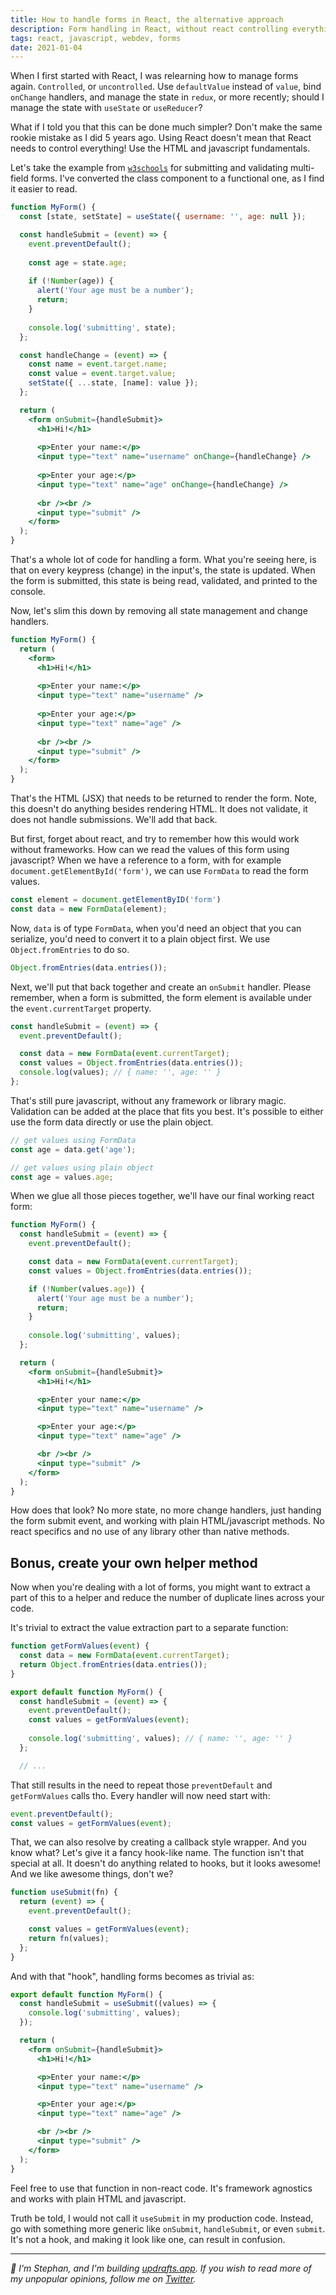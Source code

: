 ```yaml
---
title: How to handle forms in React, the alternative approach
description: Form handling in React, without react controlling everything!
tags: react, javascript, webdev, forms
date: 2021-01-04
---
```


When I first started with React, I was relearning how to manage forms again. `Controlled`, or `uncontrolled`. Use `defaultValue` instead of `value`, bind `onChange` handlers, and manage the state in `redux`, or more recently; should I manage the state with `useState` or `useReducer`?

What if I told you that this can be done much simpler? Don't make the same rookie mistake as I did 5 years ago. Using React doesn't mean that React needs to control everything! Use the HTML and javascript fundamentals.

Let's take the example from [`w3schools`](https://www.w3schools.com/react/react_forms.asp) for submitting and validating multi-field forms. I've converted the class component to a functional one, as I find it easier to read. 

```jsx
function MyForm() {
  const [state, setState] = useState({ username: '', age: null });

  const handleSubmit = (event) => {
    event.preventDefault();
      
    const age = state.age;
      
    if (!Number(age)) {
      alert('Your age must be a number');
      return;
    }
      
    console.log('submitting', state);
  };

  const handleChange = (event) => {
    const name = event.target.name;
    const value = event.target.value;
    setState({ ...state, [name]: value });
  };

  return (
    <form onSubmit={handleSubmit}>
      <h1>Hi!</h1>
          
      <p>Enter your name:</p>
      <input type="text" name="username" onChange={handleChange} />
          
      <p>Enter your age:</p>
      <input type="text" name="age" onChange={handleChange} />
          
      <br /><br />
      <input type="submit" />
    </form>
  );
}
```

That's a whole lot of code for handling a form. What you're seeing here, is that on every keypress (change) in the input's, the state is updated. When the form is submitted, this state is being read, validated, and printed to the console. 

Now, let's slim this down by removing all state management and change handlers.

```jsx
function MyForm() {
  return (  
    <form>
      <h1>Hi!</h1>
          
      <p>Enter your name:</p>
      <input type="text" name="username" />
          
      <p>Enter your age:</p>
      <input type="text" name="age" />
          
      <br /><br />
      <input type="submit" />
    </form>
  );
}
```

That's the HTML (JSX) that needs to be returned to render the form. Note, this doesn't do anything besides rendering HTML. It does not validate, it does not handle submissions. We'll add that back. 

But first, forget about react, and try to remember how this would work without frameworks. How can we read the values of this form using javascript? When we have a reference to a form, with for example `document.getElementById('form')`, we can use `FormData` to read the form values.

```js
const element = document.getElementByID('form')
const data = new FormData(element);
```

Now, `data` is of type `FormData`, when you'd need an object that you can serialize, you'd need to convert it to a plain object first. We use `Object.fromEntries` to do so.

```js
Object.fromEntries(data.entries());
```

Next, we'll put that back together and create an `onSubmit` handler. Please remember, when a form is submitted, the form element is available under the `event.currentTarget` property.

```js
const handleSubmit = (event) => {
  event.preventDefault();

  const data = new FormData(event.currentTarget);
  const values = Object.fromEntries(data.entries());
  console.log(values); // { name: '', age: '' }
};
```

That's still pure javascript, without any framework or library magic. Validation can be added at the place that fits you best. It's possible to either use the form data directly or use the plain object.

```js
// get values using FormData
const age = data.get('age');

// get values using plain object
const age = values.age;
```

When we glue all those pieces together, we'll have our final working react form:

```jsx
function MyForm() {
  const handleSubmit = (event) => {
    event.preventDefault();

    const data = new FormData(event.currentTarget);
    const values = Object.fromEntries(data.entries());

    if (!Number(values.age)) {
      alert('Your age must be a number');
      return;
    }
        
    console.log('submitting', values);
  };

  return (
    <form onSubmit={handleSubmit}>
      <h1>Hi!</h1>

      <p>Enter your name:</p>
      <input type="text" name="username" />

      <p>Enter your age:</p>
      <input type="text" name="age" />

      <br /><br />
      <input type="submit" />
    </form>
  );
}
```

How does that look? No more state, no more change handlers, just handing the form submit event, and working with plain HTML/javascript methods. No react specifics and no use of any library other than native methods.

## Bonus, create your own helper method

Now when you're dealing with a lot of forms, you might want to extract a part of this to a helper and reduce the number of duplicate lines across your code.

It's trivial to extract the value extraction part to a separate function:

```js
function getFormValues(event) {
  const data = new FormData(event.currentTarget);
  return Object.fromEntries(data.entries());
}

export default function MyForm() {
  const handleSubmit = (event) => {   
    event.preventDefault();
    const values = getFormValues(event);
      
    console.log('submitting', values); // { name: '', age: '' }
  };

  // ...
```

That still results in the need to repeat those `preventDefault` and `getFormValues` calls tho. Every handler will now need start with:

```js
event.preventDefault();
const values = getFormValues(event);
```

That, we can also resolve by creating a callback style wrapper. And you know what? Let's give it a fancy hook-like name. The function isn't that special at all. It doesn't do anything related to hooks, but it looks awesome! And we like awesome things, don't we?

```js
function useSubmit(fn) {
  return (event) => {
    event.preventDefault();

    const values = getFormValues(event);
    return fn(values);
  };
}
```

And with that "hook", handling forms becomes as trivial as:

```jsx
export default function MyForm() {
  const handleSubmit = useSubmit((values) => {        
    console.log('submitting', values);
  });

  return (
    <form onSubmit={handleSubmit}>
      <h1>Hi!</h1>

      <p>Enter your name:</p>
      <input type="text" name="username" />

      <p>Enter your age:</p>
      <input type="text" name="age" />

      <br /><br />
      <input type="submit" />
    </form>
  );
}
```

Feel free to use that function in non-react code. It's framework agnostics and works with plain HTML and javascript.

Truth be told, I would not call it `useSubmit` in my production code. Instead, go with something more generic like `onSubmit`, `handleSubmit`, or even `submit`. It's not a hook, and making it look like one, can result in confusion.

--- 

_:wave: I'm Stephan, and I'm building [updrafts.app](http://updrafts.app). If you wish to read more of my unpopular opinions, follow me on [Twitter](https://twitter.com/meijer_s)._

